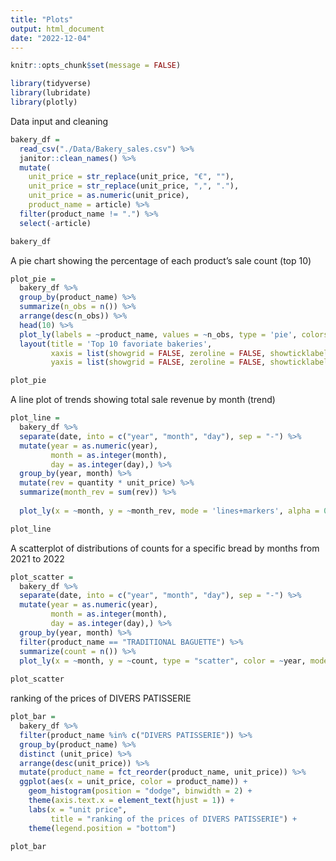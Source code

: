 ```yaml
---
title: "Plots"
output: html_document
date: "2022-12-04"
---
```


```r
knitr::opts_chunk$set(message = FALSE)

library(tidyverse)
library(lubridate)
library(plotly)
```


Data input and cleaning 
```r
bakery_df =
  read_csv("./Data/Bakery_sales.csv") %>% 
  janitor::clean_names() %>% 
  mutate(
    unit_price = str_replace(unit_price, "€", ""),
    unit_price = str_replace(unit_price, ",", "."),
    unit_price = as.numeric(unit_price),
    product_name = article) %>% 
  filter(product_name != ".") %>% 
  select(-article)

bakery_df
```


A pie chart showing the percentage of each product’s sale count (top 10)
```r
plot_pie =
  bakery_df %>% 
  group_by(product_name) %>% 
  summarize(n_obs = n()) %>% 
  arrange(desc(n_obs)) %>% 
  head(10) %>% 
  plot_ly(labels = ~product_name, values = ~n_obs, type = 'pie', colors = "viridis") %>% 
  layout(title = 'Top 10 favoriate bakeries',
         xaxis = list(showgrid = FALSE, zeroline = FALSE, showticklabels = FALSE),
         yaxis = list(showgrid = FALSE, zeroline = FALSE, showticklabels = FALSE))

plot_pie
```


A line plot of trends showing total sale revenue by month (trend)
```r
plot_line =
  bakery_df %>% 
  separate(date, into = c("year", "month", "day"), sep = "-") %>% 
  mutate(year = as.numeric(year),
         month = as.integer(month),
         day = as.integer(day),) %>% 
  group_by(year, month) %>% 
  mutate(rev = quantity * unit_price) %>% 
  summarize(month_rev = sum(rev)) %>% 
  
  plot_ly(x = ~month, y = ~month_rev, mode = 'lines+markers', alpha = 0.5)

plot_line 
```


A scatterplot of distributions of counts for a specific bread by months from 2021 to 2022
```r
plot_scatter =
  bakery_df %>% 
  separate(date, into = c("year", "month", "day"), sep = "-") %>% 
  mutate(year = as.numeric(year),
         month = as.integer(month),
         day = as.integer(day),) %>% 
  group_by(year, month) %>% 
  filter(product_name == "TRADITIONAL BAGUETTE") %>% 
  summarize(count = n()) %>%
  plot_ly(x = ~month, y = ~count, type = "scatter", color = ~year, mode = "markers", alpha = 0.5)
  
plot_scatter
```

ranking of the prices of DIVERS PATISSERIE
```r
plot_bar =
  bakery_df %>% 
  filter(product_name %in% c("DIVERS PATISSERIE")) %>% 
  group_by(product_name) %>% 
  distinct (unit_price) %>% 
  arrange(desc(unit_price)) %>% 
  mutate(product_name = fct_reorder(product_name, unit_price)) %>% 
  ggplot(aes(x = unit_price, color = product_name)) + 
    geom_histogram(position = "dodge", binwidth = 2) + 
    theme(axis.text.x = element_text(hjust = 1)) + 
    labs(x = "unit price",
         title = "ranking of the prices of DIVERS PATISSERIE") +
    theme(legend.position = "bottom") 

plot_bar
```




